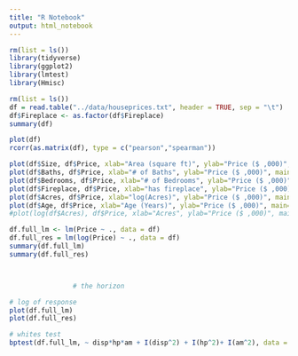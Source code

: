 ```yaml
---
title: "R Notebook"
output: html_notebook
---
```


```r
rm(list = ls())
library(tidyverse)
library(ggplot2)
library(lmtest)
library(Hmisc)
```

```r
rm(list = ls())
df = read.table("../data/houseprices.txt", header = TRUE, sep = "\t")
df$Fireplace <- as.factor(df$Fireplace)
summary(df)

```

```r
plot(df)
rcorr(as.matrix(df), type = c("pearson","spearman"))
```

```r
plot(df$Size, df$Price, xlab="Area (square ft)", ylab="Price ($ ,000)", main="Price by Size")
plot(df$Baths, df$Price, xlab="# of Baths", ylab="Price ($ ,000)", main="Price by Baths")
plot(df$Bedrooms, df$Price, xlab="# of Bedrooms", ylab="Price ($ ,000)", main="Price by Bedrooms")
plot(df$Fireplace, df$Price, xlab="has fireplace", ylab="Price ($ ,000)", main="Price by Fireplace")
plot(df$Acres, df$Price, xlab="log(Acres)", ylab="Price ($ ,000)", main="Price by Acres")
plot(df$Age, df$Price, xlab="Age (Years)", ylab="Price ($ ,000)", main="Price by Age")
#plot(log(df$Acres), df$Price, xlab="Acres", ylab="Price ($ ,000)", main="Price by Acres")
```

```r
df.full_lm <- lm(Price ~ ., data = df)
df.full_res = lm(log(Price) ~ ., data = df)
summary(df.full_lm)
summary(df.full_res)



                # the horizon
```

```r
# log of response
plot(df.full_lm)
plot(df.full_res)
```

```r
# whites test
bptest(df.full_lm, ~ disp*hp*am + I(disp^2) + I(hp^2)+ I(am^2), data = mtcars)
```
